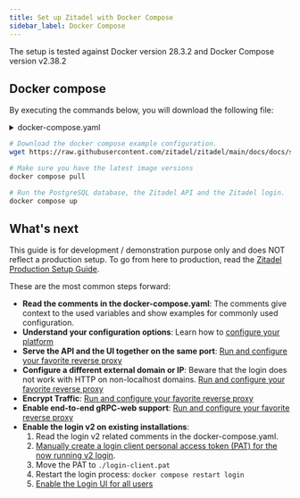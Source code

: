 ```yaml
---
title: Set up Zitadel with Docker Compose
sidebar_label: Docker Compose
---
```




The setup is tested against Docker version 28.3.2 and Docker Compose version v2.38.2

## Docker compose

By executing the commands below, you will download the following file:

<details>
    <summary>docker-compose.yaml</summary>
    <CodeBlock language="yaml">{DockerComposeSource}</CodeBlock>
</details>

```bash
# Download the docker compose example configuration.
wget https://raw.githubusercontent.com/zitadel/zitadel/main/docs/docs/self-hosting/deploy/docker-compose.yaml

# Make sure you have the latest image versions
docker compose pull

# Run the PostgreSQL database, the Zitadel API and the Zitadel login.
docker compose up
```


## What's next

This guide is for development / demonstration purpose only and does NOT reflect a production setup.
To go from here to production, read the [Zitadel Production Setup Guide](/self-hosting/manage/production).

These are the most common steps forward:
- **Read the comments in the docker-compose.yaml**: The comments give context to the used variables and show examples for commonly used configuration.
- **Understand your configuration options**: Learn how to [configure your platform](/self-hosting/manage/configure)
- **Serve the API and the UI together on the same port**: [Run and configure your favorite reverse proxy](/self-hosting/manage/reverseproxy/reverse_proxy)
- **Configure a different external domain or IP**: Beware that the login does not work with HTTP on non-localhost domains. [Run and configure your favorite reverse proxy](/self-hosting/manage/reverseproxy/reverse_proxy)
- **Encrypt Traffic**: [Run and configure your favorite reverse proxy](/self-hosting/manage/reverseproxy/reverse_proxy)
- **Enable end-to-end gRPC-web support**: [Run and configure your favorite reverse proxy](/self-hosting/manage/reverseproxy/reverse_proxy)
- **Enable the login v2 on existing installations**:
  1. Read the login v2 related comments in the docker-compose.yaml. 
  1. [Manually create a login client personal access token (PAT) for the now running v2 login](/self-hosting/manage/login-client#create-login-client).
  1. Move the PAT to `./login-client.pat`
  1. Restart the login process: `docker compose restart login`
  1. [Enable the Login UI for all users](/self-hosting/manage/login-client#require-login-v2)
